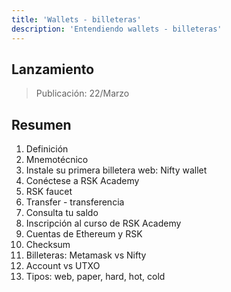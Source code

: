 ---
title: 'Wallets - billeteras'
description: 'Entendiendo wallets - billeteras'
---

## Lanzamiento

> Publicación: 22/Marzo

## Resumen

1. Definición
2. Mnemotécnico
3. Instale su primera billetera web: Nifty wallet
4. Conéctese a RSK Academy
5. RSK faucet
6. Transfer - transferencia
7. Consulta tu saldo
8. Inscripción al curso de RSK Academy
9. Cuentas de Ethereum y RSK
10. Checksum
11. Billeteras: Metamask vs Nifty
12. Account vs UTXO
13. Tipos: web, paper, hard, hot, cold
